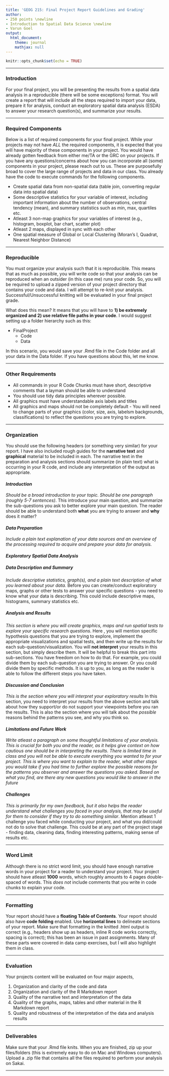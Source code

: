 ```yaml
---
title: 'GEOG 215: Final Project Report Guidelines and Grading'
author:
- 250 points \newline
- Introduction to Spatial Data Science \newline
- Varun Goel
output:
  html_document:
    theme: journal
    mathjax: null
---
```


```r
knitr::opts_chunk$set(echo = TRUE)
```

<style>
div.blue { background-color:#ffdad2; padding: 10px 10px 3px 10px;}
</style>

******

### Introduction

For your final project, you will be presenting the results from a spatial data analysis in a reproducible (there will be some exceptions) format. You will create a report that will include all the steps required to import your data, prepare it for analysis, conduct an exploratory spatial data analysis (ESDA) to answer your research question(s), and summarize your results.

******

### Required Components

Below is a list of required components for your final project. While your projects may not have *ALL* the required components, it is expected that you will have majority of these components in your project. You would have already gotten feedback from either me/TA or the GRC on your projects. If you have any questions/concerns about how you can incorporate all (some) components in your project, please reach out to us. These are purposefully broad to cover the large range of projects and data in our class.  You already have the code to execute commands for the following components.

* Create spatial data from non-spatial data (table join, converting regular data into spatial data)
* Some descriptive statistics for your variable of interest, including important information about the number of observations, central tendency (mean), and summary statistics such as min, max, quartiles etc.
* Atleast 3 non-map graphics for your variables of interest (e.g., histogram, boxplot, bar chart, scatter plot)  
* Atleast 2 maps, displayed in sync with each other 
* One spatial measure of Global or Local Clustering (Moran's I, Quadrat, Nearest Neighbor Distance)


******

### Reproducible

You must organize your analysis such that it is reproducible. This means that as much as possible, you will write code so that your analysis can be reproduced when an outsider (in this case me) runs your code. So, you will be required to upload a zipped version of your project directory that contains your code and data. I will attempt to re-knit your analysis. Successful/Unsuccessful knitting will be evaluated in your final project grade.

What does this mean?  It means that you will have to **1) be extremely organized and 2) use relative file paths in your code**.  I would suggest setting up a folder hierarchy such as this:

* FinalProject
    + Code
    + Data
    
In this scenario, you would save your .Rmd file in the Code folder and all your data in the Data folder. If you have questions about this, let me know.
    
******

### Other Requirements

* All commands in your R Code Chunks must have short, descriptive comments that a layman should be able to understand  
* You should use tidy data principles wherever possible.
* All graphics must have understandable axis labels and titles 
* All graphics and maps should not be completely default - You will need to change parts of your graphics (color, size, axis, labelsm backgrounds, classifications) to reflect the questions you are trying to explore.


******

### Organization

You should use the following headers (or something very similar) for your report. I have also included rough guides for the **narrative text** and **graphical** material to be included in each. The narrative text in the preparation and analysis sections should summarize (in plain text) what is occurring in your R code, and include any interpretation of the output as appropriate.

#### *Introduction*

*Should be a broad introduction to your topic.  Should be one paragraph (roughly 5-7 sentences)*. This introduce your main question, and summarize the sub-questions you ask to better explore your main question. The reader should be able to understand both **what** you are trying to answer and **why** does it matter? 

#### *Data Preparation*

*Include a plain text explanation of your data sources and an overview of the processing required to acquire and prepare your data for analysis.*

#### *Exploratory Spatial Data Analysis*

##### *Data Description and Summary*

*Include descriptive statistics, graph(s), and a plain text description of what you learned about your data.* Before you can create/conduct exploratory maps, graphs or other tests to answer your specific questions - you need to know what your data is describing. This could include descriptive maps, histograms, summary statistics etc.


##### *Analysis and Results*

*This section is where you will create graphics, maps and run spatial tests to explore your specific research questions*. Here , you will mention specific hypothesis questions that you are trying to explore, implement the appropriate visualizations and spatial tests, and then write up the results for each sub-question/visualization. You will **not interpret** your results in this section, but simply describe them. It will be helpful to break this part into sub-sections. You have freedom on how to do that. For example, you could divide them by each sub-question you are trying to answer. Or you could divide them by specific methods. It is up to you, as long as the reader is able to follow the different steps you have taken.

#### *Discussion and Conclusion*

*This is the section where you will interpret your exploratory results* In this section, you need to interpret your results from the above section and talk about how they support/or do not support your viewpoints before you ran the results. This is also the section where you will talk about the *possible* reasons behind the patterns you see, and why you think so.

#### *Limitations and Future Work*

*Write atleast a paragraph on some thoughtful limitations of your analysis. This is crucial for both you and the reader, as it helps give context on how cautious one should be in interpreting the results. There is limited time in class and you will not be able to execute everything you wanted to for your project. This is where you want to explain to the reader, what other steps you would take if you had time to further explore the possible reasons for the patterns you observer and answer the questions you asked. Based on what you find, are there any new questions you would like to answer in the future*

#### *Challenges*

*This is primarily for my own feedback, but it also helps the reader understand what challenges you faced in your analysis, that may be useful for them to consider if they try to do something similar*. Mention atleast 1 challenge you faced while conducting your project, and what you did/could not do to solve that challenge. This could be at any part of the project stage - finding data, cleaning data, finding interesting patterns, making sense of results etc.


******

### Word Limit

Although there is no strict word limit, you should have enough narrative words in your project for a reader to understand your project. Your project should have atleast **1000** words, which roughly amounts to 4 pages double-spaced of words. This *does not* include comments that you write in code chunks to explain your code.

******

### Formatting

Your report should have a **floating Table of Contents**.  Your report should also have **code folding** enabled. Use **horizontal lines** to delineate sections of your report. Make sure that formatting in the knitted .html output is correct (e.g., headers show up as headers, inline R code works correctly, spacing is correct); this has been an issue in past assignments. Many of these parts were covered in data camp exercises, but I will also highlight them in class.

******

### Evaluation

Your projects content will be evaluated on four major aspects,  

@. Organization and clarity of the code and data  
@. Organization and clarity of the R Markdown report  
@. Quality of the narrative text and interpretation of the data  
@. Quality of the graphs, maps, tables and other material in the R Markdown report  
@. Quality and robustness of the interpretation of the data and analysis results

******

### Deliverables

Make sure that your .Rmd file knits. When you are finished, zip up your files/folders (this is extremely easy to do on Mac and Windows computers). Upload a .zip file that contains all the files required to perform your analysis on Sakai.

******
